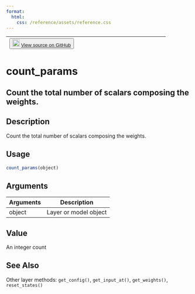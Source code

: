 ```yaml
---
format:
  html:
    css: /reference/assets/reference.css
---
```


| <button class="button"> ![](/reference/assets/GitHub-Mark-32px.png){width="20"} [View source on GitHub](https://github.com/rstudio/keras//blob/main/R/layer-methods.R#L110) </button> |
|:------------------------------:|:--------------------------------------:|

# count_params

## Count the total number of scalars composing the weights.

## Description
Count the total number of scalars composing the weights. 


## Usage
```r
count_params(object) 
```

## Arguments
|Arguments|Description|
|---|---|
| object | Layer or model object |



## Value
An integer count 



## See Also
Other layer methods:  `get_config()`, `get_input_at()`, `get_weights()`, `reset_states()`


